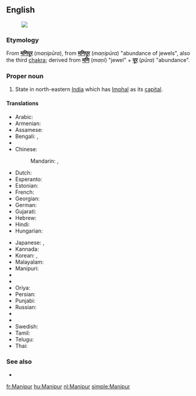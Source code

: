 ==English==
{{wikipedia}}
[[Image:Manipur in India (disputed hatched).svg|thumb|]]
===Etymology===
From {{etyl|hi}} '''[[मणिपूर]]''' (''maṇipūra''), from {{etyl|sa}} '''[[मणिपूर]]''' (''maṇipūra'') "abundance of jewels", also the third [[chakra]]; derived from '''[[मणि]]''' (''maṇi'') "jewel" + '''[[पूर]]''' (''pūra'') "abundance".

===Proper noun===
{{en-proper noun}}

# State in north-eastern [[India]] which has [[Imphal]] as its [[capital]].

====Translations====
{{trans-top|Manipur, India}}
* Arabic: {{t-|ar|مانيبور|m|tr=manibuur}}
* Armenian: {{t-|hy|Մանիպուր|tr=Manipur}}
* Assamese: {{t|as|মণিপুৰ|sc=Beng}}
* Bengali: {{t-|bn|মিণপুর|tr=miṇapura|sc=Beng}}, {{t-|bn|মণিপুর|sc=Beng}}
* {{trreq|Chhattisgarhi}}
* Chinese:
*: Mandarin: {{t|cmn|曼尼普爾邦|tr=Běndìzhìlǐ|sc=Hani}}, {{t|cmn|曼尼普尔邦|tr=Mànnípǔ'ěr-bāng|sc=Hani}}
* Dutch: {{t+|nl|Manipur}}
* Esperanto: {{t|eo|Manipuro}}
* Estonian: {{t-|et|Manipur}}
* French: {{t+|fr|Manipur}}
* Georgian: {{t|ka|მანიპური|sc=Geor}}
* German: {{t-|de|Manipur}}
* Gujarati: {{t|gu|મણિપુર|sc=Gujr}}
* Hebrew: {{t-|he|מאניפור}}
* Hindi: {{t-|hi|मणिपूर|tr=maṇipūr}}
* Hungarian: {{t|hu|Manipur}}
{{trans-mid}}
* Japanese: {{t-|ja|マニプル州|tr=Manipuru-shū}}, {{t-|ja|マニプル|tr=Manipuru}}
* Kannada: {{t|kn|ಮಣಿಪುರ|sc=Knda}}
* Korean: {{t-|ko|마니푸르 주|tr=Manipureu ju|sc=Hang}},  {{t-|ko|마니푸르|tr=Manipureu|sc=Hang}}
* Malayalam: {{t|ml|മണിപ്പൂർ|sc=Mlym}}
* Manipuri: {{tø|mni|মণিপুর|tr=maṇipur}}
* {{trreq|Marathi}}
* {{trreq|Mizo}}
* Oriya: {{t|or|ମଣିପୁର|sc=Orya}}
* Persian: {{t-|fa|مانی‌پور}}
* Punjabi: {{t|pa|ਮਨੀਪੁਰ|sc=Guru}}
* Russian: {{t-|ru|Манипур|m|tr=Manipúr}}
* {{trreq|Santali}}
* {{trreq|Sikkimese}}
* Swedish: {{t-|sv|Manipur}}
* Tamil: {{t|ta|மணிப்பூர்|sc=Taml}}
* Telugu: {{t+|te|మణిపూర్}}
* Thai: {{t-|th|รัฐมณีปุระ|tr=rát má-nee-bpù-rá}}
{{trans-bottom}}

===See also===
* {{list|en|states of India}}


[[fr:Manipur]]
[[hu:Manipur]]
[[nl:Manipur]]
[[simple:Manipur]]